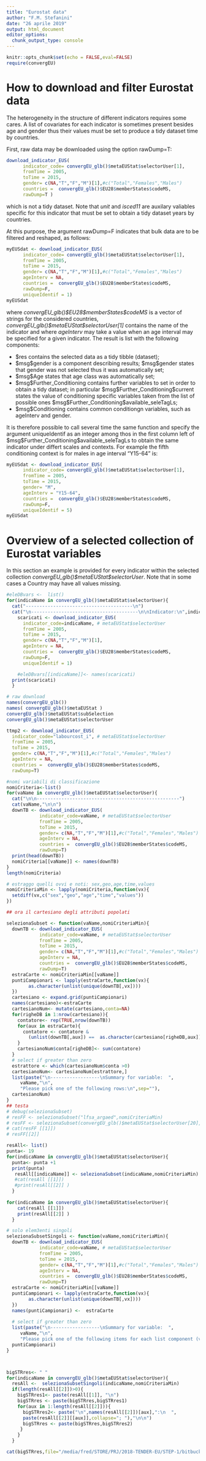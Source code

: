 ```yaml
---
title: "Eurostat data"
author: "F.M. Stefanini"
date: "26 aprile 2019"
output: html_document
editor_options: 
  chunk_output_type: console
---
```


```r
knitr::opts_chunk$set(echo = FALSE,eval=FALSE)
require(convergEU)
```
 
 
 
# How to download and filter Eurostat  data 
 
 
 
The heterogeneity in the structure of different indicators
requires some cares.
A list of covariates   for each indicator is sometimes present
besides age and  gender thus their values must be set
to produce a tidy dataset time by countries.
 
First, raw data may be downloaded using the option  rawDump=T:
```r
download_indicator_EUS(
      indicator_code= convergEU_glb()$metaEUStat$selectorUser[1],
      fromTime = 2005,
      toTime = 2015,
      gender= c(NA,"T","F","M")[1],#c("Total","Females","Males")
      countries =  convergEU_glb()$EU28$memberStates$codeMS,
      rawDump=T )
```
which is not a tidy dataset.
Note that *unit*   and   *isced11*  are auxilary valiables
specific for this indicator that must be set to obtain a tidy dataset
years by countries.  


At this purpose,  the argument  rawDump=F indicates
that bulk data are to be filtered and reshaped, as follows:
```r
myEUSdat <- download_indicator_EUS(
      indicator_code= convergEU_glb()$metaEUStat$selectorUser[1],
      fromTime = 2005,
      toTime = 2015,
      gender= c(NA,"T","F","M")[1],#c("Total","Females","Males")
      ageInterv = NA,
      countries =  convergEU_glb()$EU28$memberStates$codeMS,
      rawDump=F,
      uniqueIdentif = 1)
myEUSdat
```
where *convergEU\_glb()\$EU28\$memberStates\$codeMS*
is a vector of strings for the considered countries,
*convergEU\_glb()\$metaEUStat\$selectorUser[1]*
contains the name of the indicator and where
*ageInterv* may take a value when an age interval may be specified
for a given indicator. 
The result is list with the following components:    
  
  * \$res contains the selected data as a tidy tibble (dataset);     
  * \$msg\$gender is a component describing results; \$msg\$gender states
    that gender was not selected thus it was automatically set;   
  * \$msg\$Age states that age class was automatically set;     
  * \$msg\$Further\_Conditioning contains further variables to set in order
    to obtain a tidy dataset; in particular 
    \$msg\$Further\_Conditioning\$current states the value of conditioning
    specific  variables taken from the list of possible ones
    \$msg\$Further\_Conditioning\$available\_seleTagLs;    
  * \$msg\$Conditioning contains common conditiongn variables, such as ageInterv
    and gender.

It is therefore possible to call several time the same function and
specify the argument uniqueIdentif as an integer among thos in the first column
left of \$msg\$Further_Conditioning\$available\_seleTagLs  to obtain the same
indicator under differt scales and contexts.
For example the fifth conditioning context is for males in age interval 
"Y15-64" is:
```r
myEUSdat <- download_indicator_EUS(
      indicator_code= convergEU_glb()$metaEUStat$selectorUser[1],
      fromTime = 2005,
      toTime = 2015,
      gender= "M",
      ageInterv = "Y15-64",
      countries =  convergEU_glb()$EU28$memberStates$codeMS,
      rawDump=F,
      uniqueIdentif = 5)
myEUSdat
```





# Overview of a selected collection of Eurostat variables

In this section an example is provided for every indicator
within  the selected collection *convergEU\_glb()\$metaEUStat\$selectorUser*.
Note that in some cases a Country may have all values missing.

```r
#eleDBvars <-  list()
for(indicaName in convergEU_glb()$metaEUStat$selectorUser){
  cat("---------------------------------------\n")
  cat("\n---------------------------------------\n\nIndicator:\n",indicaName,"\n")
    scaricati <- download_indicator_EUS(
      indicator_code=indicaName, # metaEUStat$selectorUser
      fromTime = 2005,
      toTime = 2015,
      gender= c(NA,"T","F","M")[1],
      ageInterv = NA,
      countries =  convergEU_glb()$EU28$memberStates$codeMS,
      rawDump=F,
      uniqueIdentif = 1)

    #eleDBvars[[indicaName]]<- names(scaricati)
  print(scaricati)  
  }

```
 
 
 
 
 
 
 
 
 
 
 
 
 
 
 
 
 
 
 
 


<!--  
buffer of previous tests  below   
--> 




 
```r
# raw download
names(convergEU_glb())
names( convergEU_glb()$metaEUStat )
convergEU_glb()$metaEUStat$subSelection
convergEU_glb()$metaEUStat$selectorUser

ttmp2 <- download_indicator_EUS(
  indicator_code="labourcost_i", # metaEUStat$selectorUser
  fromTime = 2005,
  toTime = 2015,
  gender= c(NA,"T","F","M")[1],#c("Total","Females","Males")
  ageInterv = NA,
  countries =  convergEU_glb()$EU28$memberStates$codeMS,
  rawDump=T)

#nomi variabili di classificazione
nomiCriteria<-list() 
for(vaName in convergEU_glb()$metaEUStat$selectorUser){
  cat("\n\n----------------------------------------------------")
  cat(vaName,"\n\n")
  downTB <- download_indicator_EUS(
            indicator_code=vaName, # metaEUStat$selectorUser
            fromTime = 2005,
            toTime = 2015,
            gender= c(NA,"T","F","M")[1],#c("Total","Females","Males")
            ageInterv = NA,
            countries =  convergEU_glb()$EU28$memberStates$codeMS,
            rawDump=T)
  print(head(downTB))
  nomiCriteria[[vaName]] <- names(downTB)
}
length(nomiCriteria)

# estraggo quelli ovvi e noti: sex,geo,age,time,values
nomiCriteriaMin <- lapply(nomiCriteria,function(vx){
  setdiff(vx,c("sex","geo","age","time","values"))
})

## ora il cartesiano degli attributi popolati 

selezionaSubset <- function(vaName,nomiCriteriaMin){
  downTB <- download_indicator_EUS(
            indicator_code=vaName, # metaEUStat$selectorUser
            fromTime = 2005,
            toTime = 2015,
            gender= c(NA,"T","F","M")[1],#c("Total","Females","Males")
            ageInterv = NA,
            countries =  convergEU_glb()$EU28$memberStates$codeMS,
            rawDump=T)
  estraCarte <- nomiCriteriaMin[[vaName]]
  puntiCampionari <- lapply(estraCarte,function(vx){
        as.character(unlist(unique(downTB[,vx])))
  })
  cartesiano <- expand.grid(puntiCampionari)
  names(cartesiano)<-estraCarte
  cartesianoNum<- mutate(cartesiano,conta=NA)
  for(righeDB in 1:nrow(cartesiano)){
    contatore<- rep(TRUE,nrow(downTB))
    for(aux in estraCarte){
      contatore <- contatore & 
        (unlist(downTB[,aux]) ==  as.character(cartesiano[righeDB,aux])) 
    }
    cartesianoNum$conta[righeDB]<- sum(contatore)
  }
  # select if greater than zero
  estrattore <- which(cartesianoNum$conta >0)
  cartesianoNum<- cartesianoNum[estrattore,]
  list(paste("\n------------------\nSummary for variable:  ",
     vaName,"\n",
     "Please pick one of the following rows:\n",sep=""),
  cartesianoNum) 
}
## testa
# debug(selezionaSubset)
# resFF <- selezionaSubset("lfsa_argaed",nomiCriteriaMin)
# resFF <- selezionaSubset(convergEU_glb()$metaEUStat$selectorUser[20],nomiCriteriaMin)
# cat(resFF [[1]])
# resFF[[2]] 
```
 
 
 
 
```r
resAll<- list()
punta<- 19
for(indicaName in convergEU_glb()$metaEUStat$selectorUser){
  punta<- punta +1
  print(punta)
   resAll[[indicaName]] <- selezionaSubset(indicaName,nomiCriteriaMin)
   #cat(resAll [[1]])
   #print(resAll[[2]] )
  }
 
for(indicaName in convergEU_glb()$metaEUStat$selectorUser){
    cat(resAll [[1]])
    print(resAll[[2]] )
  }
```
 
 
 
 
```r
# solo elem3enti singoli
selezionaSubsetSingoli <- function(vaName,nomiCriteriaMin){
  downTB <- download_indicator_EUS(
            indicator_code=vaName, # metaEUStat$selectorUser
            fromTime = 2005,
            toTime = 2015,
            gender= c(NA,"T","F","M")[1],#c("Total","Females","Males")
            ageInterv = NA,
            countries =  convergEU_glb()$EU28$memberStates$codeMS,
            rawDump=T)
  estraCarte <- nomiCriteriaMin[[vaName]]
  puntiCampionari <- lapply(estraCarte,function(vx){
        as.character(unlist(unique(downTB[,vx])))
  })
  names(puntiCampionari) <-  estraCarte
  
  # select if greater than zero
  list(paste("\n------------------\nSummary for variable:  ",
     vaName,"\n",
     "Please pick one of the following items for each list component (variable):\n",sep=""),
  puntiCampionari) 
}



bigSTRres<- " "
for(indicaName in convergEU_glb()$metaEUStat$selectorUser){
  resAll <-  selezionaSubsetSingoli(indicaName,nomiCriteriaMin) 
  if(length(resAll[[2]])>0){
    bigSTRres1<- paste(resAll[[1]], "\n")
    bigSTRres <- paste(bigSTRres,bigSTRres1) 
    for(aux in 1:length(resAll[[2]])){
      bigSTRres2<- paste("\n",names(resAll[[2]])[aux],":\n  ",
      paste(resAll[[2]][[aux]],collapse="; "),"\n\n")
      bigSTRres <- paste(bigSTRres,bigSTRres2) 
     }
    }
  }

cat(bigSTRres,file="/media/fred/STORE/PRJ/2018-TENDER-EU/STEP-1/bitbucketed/convergEU/inst/EUstat_download/toRevise.txt")

```
 
 
 
 
 
 
 
 
 
 
 
 
<!-- 
 
```r
# library(convergEU)
undebug(download_indicator_EUS)
debug(download_indicator_EUS)

names(convergEU_glb())
names( convergEU_glb()$metaEUStat )
convergEU_glb()$metaEUStat$subSelection
convergEU_glb()$metaEUStat$selectorUser

get_eurostat(id="labourcost_i")
search_eurostat("labourcost", fixed=T)

tmp <- search_eurostat("Labour cost",fixed=TRUE)
tmp
tmp <- search_eurostat("cost",fixed=TRUE)
tmp




#
ttmp <- download_indicator_EUS(
  indicator_code="hlth_dm060", # metaEUStat$selectorUser
  fromTime = 2005,
  toTime = 2015,
  gender= c(NA,"T","F","M")[2],#c("Total","Females","Males")
  ageInterv = "Y16-64",
  countries =  convergEU_glb()$EU28$memberStates$codeMS)
#


names(convergEU_glb())
####namesInDBEUF <- convergEU_glb()$metaEUStat$Code_in_database

# namesInDBEUS <- convergEU_glb()$metaEUStat$Official_code
metaEUStat <- convergEU_glb()$metaEUStat
#metaEUStat <- mutate(metaEUStat,Official_code_purified = Official_code)
metaEUStat$Official_code_purified <- c("lfsa_argaed", "lfsa_ergaed",
                                       "lfsa_ergacob", "lfsa_urgan",
                                       "une_educ_a", "lfsa_upgan", "edat_lfse_20", "une_rt_a", "ilc_lvhl36",
                                       "ilc_lvhl30", "lfsa_egad", "lfsa_eppgai",
                                       "lfsi_emp_a",
                                       "lfsi_pt_a",
                                       "lfsa_egised",
                                       "earn_gr_gpgr2",
                                       "lfsa_esgan", "lfsa_esgan",
                                       "lfsa_etgar", "prc_ppp_ind", "gov_10dd_edpt1", "nasa_10_ki",
                                       "gov_10a_main", "nama_10_lp_ulc", "nama_10_lp_ulc", "nama_10_lp_ulc",
                                       "earn_nt_net", "spr_exp_sum", "gov_10a_exp", "ilc_pnp3", "spr_exp_pens",
                                       "spr_pns_ben", "edat_lfse_14", "trng_lfse_01", "edat_lfse_03",
                                       "gov_10a_exp", "hlth_silc_08", "gov_10a_exp",

                                       "isoc_sk_dskl_i",

                                       "isoc_bde15b_h", "isoc_ci_im_i", "isoc_ec_ibuy", "isoc_ci_it_en2",
                                       "rd_p_perslf", "rd_e_gerdtot", "isoc_ciegi_ac", "gov_10a_exp",

                                       "lfsa_eegan2",
                                       "prc_hicp_aind",

                                       "ilc_di12", # missing

                                       "ilc_di11", "lfst_r_lmder", "demo_mlexpec", "hlth_hlye",
                                       "y16_deprindex",
                                       "hlth_dm060")


namesInDBEUS <- metaEUStat$Official_code_purified

library(eurostat)

toc <-  get_eurostat_toc()
outS <-  search_eurostat("Deprivation")
outS[,1:2]
# myES <- get_eurostat(outS[1,2], type = "label", time_format = "num")
# save(myES,file="myES.RData")
# load(file="myES.RData")
# levels(myES$na_item)
# levels(myES$geo)
ageEUS <- list()
sexEUS <- list()
geoEUS <- list()
timeEUS <- list()
for(aux in namesInDBEUS[- c(
  which("y16_deprindex" == namesInDBEUS),
  which("ilc_di12" == namesInDBEUS)
)]
){
  myES2 <- get_eurostat(aux,  time_format = "num")
  print(myES2)
  ageEUS[[aux]] <-  unique(myES2$age)
  sexEUS[[aux]] <-  unique(myES2$sex)
  geoEUS[[aux]] <-  unique(unlist(myES2$geo))
  timeEUS[[aux]] <-  c(min(myES2$time),max(myES2$time))
  #clean_eurostat_cache()
}
# clean_eurostat_cache()
myES2lab <-label_eurostat(myES2)
#unique(myES2lab$)
unique(myES2lab$sector)
unique(myES2lab$cofog99)
unique(myES2lab$na_item)
unique(myES2lab$)
```r
names(convergEU_glb())
####namesInDBEUF <- convergEU_glb()$metaEUStat$Code_in_database

# namesInDBEUS <- convergEU_glb()$metaEUStat$Official_code
metaEUStat <- convergEU_glb()$metaEUStat
namesInDBEUS <- metaEUStat$Official_code_purified











library(eurostat)

toc <-  get_eurostat_toc()
outS <-  search_eurostat("Deprivation Index")
outS[,1:2]

ageEUS <-  list()
sexEUS <-  list()
geoEUS <-  list()
timeEUS <- list()
for(aux in namesInDBEUS[- c(
  which("y16_deprindex" == namesInDBEUS),
  which("ilc_di12" == namesInDBEUS)]
){
  myES2 <- get_eurostat(aux,  time_format = "num")
  print(myES2)
  ageEUS[[aux]] <-  unique(myES2$age)
  sexEUS[[aux]] <-  unique(myES2$sex)
  geoEUS[[aux]] <-  unique(unlist(myES2$geo))
  timeEUS[[aux]] <-  c(min(myES2$time),max(myES2$time))
  #clean_eurostat_cache()
}
# clean_eurostat_cache()
myES2lab <-label_eurostat(myES2)
#unique(myES2lab$)
unique(myES2lab$sector)
unique(myES2lab$cofog99)
unique(myES2lab$na_item)
unique(myES2lab$)

estrattore <- which(convergEU_glb()$metaEUStat$Official_code_purified == "gov_10a_exp"  )
convergEU_glb()$metaEUStat[estrattore,]
## diverse vars dentro un dataset
# 1 gov_10a_exp   expspr_p         General government expenditure in social protect 
# 2 gov_10a_exp   expedu_p         General government expenditure in education as p 
# 3 gov_10a_exp   exphlth_p        General government expenditure in health as perc 
# 4 gov_10a_exp   exppubserv_p

estrattore <- which(convergEU_glb()$metaEUStat$Official_code_purified == "lfsa_esgan"  )
convergEU_glb()$metaEUStat[estrattore,]
#   Official_code     Code_in_database indicator     Official_code_pu  subSelection
#   <chr>             <chr>            <chr>         <chr>             <chr>
# 1 Own calculation.  selfemp_p        Self employm  lfsa_esgan        NA
# 2 Own calculation.  selfempwe_p      Self employm  lfsa_esgan        NA

estrattore <- which(convergEU_glb()$metaEUStat$Official_code_purified == "nama_10_lp_ulc"  )
convergEU_glb()$metaEUStat$Code_in_database[estrattore]
#   Official_code  Code_in_database indicator         Official_code_p  subSelection
#   <chr>          <chr>            <chr>             <chr>            <chr>
# 1 nama_10_lp_ulc labourcost_i     Nominal unit lab  nama_10_lp_ulc   NA
# 2 nama_10_lp_ulc labourprod_i     Real labour prod  nama_10_lp_ulc   NA
# 3 nama_10_lp_ulc compemp_pps      Compensation per  nama_10_lp_ulc   NA

unique(myES2$age)
unique(myES2$time)
unique(myES2$sex)
unique(myES2$isced11)


## eccezioni
ttmp <- NULL
try(ttmp <- invisible(get_eurostat("scaramacao",  time_format = "num")))
warnings()
error()

tryCatch(
  #ttmp <- invisible(get_eurostat("scaramacao",  time_format = "num")),
  ttmp <- (get_eurostat("scaramacao",  time_format = "num")),
  error = function(ee){list(res=NULL,
                            err="Error: download failed.",
                            msg= ttmp)},
  warning = function(ww){print(ww)},
  message = function(mm){print(mm)}
)

purrr::possibly(get_eurostat, NA, quiet = TRUE)("scaramacao",  time_format = "num")

purrr::possibly(get_eurostat, NA, quiet = FALSE)("ilc_di12",  time_format = "num")



mytmp <- utils::capture.output(
  tttmp <- purrr::possibly(get_eurostat, NA, quiet = FALSE)("scaramacao",
                                                            time_format = "num"), type="message")


mytmp <- utils::capture.output(
  tttmp <- purrr::possibly(get_eurostat, NA, quiet = FALSE)("ilc_di12",
                                                            time_format = "num"), type="message")


```

--> 
 
 
